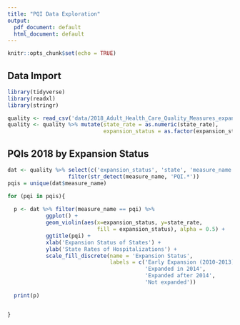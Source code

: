 ```yaml
---
title: "PQI Data Exploration"
output:
  pdf_document: default
  html_document: default
---
```


```r
knitr::opts_chunk$set(echo = TRUE)
```

## Data Import

```r
library(tidyverse)
library(readxl)
library(stringr)

quality <- read_csv('data/2018_Adult_Health_Care_Quality_Measures_expansion_status.csv')
quality <- quality %>% mutate(state_rate = as.numeric(state_rate), 
                              expansion_status = as.factor(expansion_status))
```

## PQIs 2018 by Expansion Status



```r

dat <- quality %>% select(c('expansion_status', 'state', 'measure_name', 'state_rate')) %>%
                   filter(str_detect(measure_name, 'PQI.*'))
pqis = unique(dat$measure_name)

for (pqi in pqis){
    
  p <- dat %>% filter(measure_name == pqi) %>% 
            ggplot() +
            geom_violin(aes(x=expansion_status, y=state_rate, 
                            fill = expansion_status), alpha = 0.5) +
            ggtitle(pqi) +
            xlab('Expansion Status of States') + 
            ylab('State Rates of Hospitalizations') +
            scale_fill_discrete(name = 'Expansion Status', 
                                labels = c('Early Expansion (2010-2013)', 
                                           'Expanded in 2014',
                                           'Expanded after 2014',
                                           'Not expanded'))
  
  print(p)


}
```



